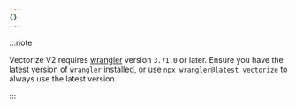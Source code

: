 ```yaml
---
{}
---
```


:::note

Vectorize V2 requires [wrangler](/workers/wrangler/install-and-update/) version `3.71.0` or later. Ensure you have the latest version of `wrangler` installed, or use `npx wrangler@latest vectorize` to always use the latest version.

:::
